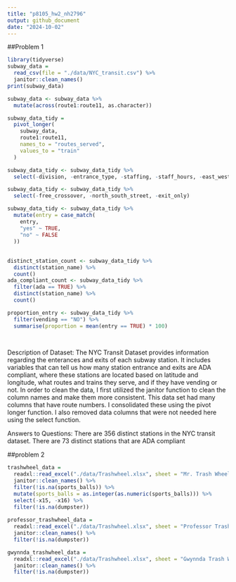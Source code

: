 ```yaml
---
title: "p8105_hw2_nh2796"
output: github_document
date: "2024-10-02"
---
```

##Problem 1

```r
library(tidyverse)
subway_data = 
  read_csv(file = "./data/NYC_transit.csv") %>% 
  janitor::clean_names()
print(subway_data)
```
```r
subway_data <- subway_data %>% 
  mutate(across(route1:route11, as.character))
```

```r
subway_data_tidy = 
  pivot_longer(
    subway_data,
    route1:route11,
    names_to = "routes_served",
    values_to = "train"
  )
```

```r
subway_data_tidy <- subway_data_tidy %>% 
  select(-division, -entrance_type, -staffing, -staff_hours, -east_west_street, -ada_notes, -corner, )
```

```r
subway_data_tidy <- subway_data_tidy %>% 
  select(-free_crossover, -north_south_street, -exit_only)
```

```r
subway_data_tidy <- subway_data_tidy %>% 
  mutate(entry = case_match(
    entry,
    "yes" ~ TRUE,
    "no" ~ FALSE
  ))
```

##
```r
distinct_station_count <- subway_data_tidy %>% 
  distinct(station_name) %>% 
  count()
ada_compliant_count <- subway_data_tidy %>% 
  filter(ada == TRUE) %>% 
  distinct(station_name) %>% 
  count()

proportion_entry <- subway_data_tidy %>% 
  filter(vending == "NO") %>% 
  summarise(proportion = mean(entry == TRUE) * 100)
  
 
```

Description of Dataset:
The NYC Transit Dataset provides information regarding the enterances and exits of each subway station. It includes variables that can tell us how many station entrance and exits are ADA compliant, where these stations are located based on latitude and longitude, what routes and trains they serve, and if they have vending or not. In order to clean the data, I first utilized the janitor function to clean the column names and make them more consistent. This data set had many columns that have route numbers. I consolidated these using the pivot longer function. I also removed data columns that were not needed here using the select function. 

Answers to Questions:
There are 356 distinct stations in the NYC transit dataset.
There are 73 distinct stations that are ADA compliant

##problem 2
```r
trashwheel_data = 
  readxl::read_excel("./data/Trashwheel.xlsx", sheet = "Mr. Trash Wheel") %>% 
  janitor::clean_names() %>% 
  filter(!is.na(sports_balls)) %>% 
  mutate(sports_balls = as.integer(as.numeric(sports_balls))) %>% 
  select(-x15, -x16) %>% 
  filter(!is.na(dumpster))
 
professor_trashwheel_data =
  readxl::read_excel("./data/Trashwheel.xlsx", sheet = "Professor Trash Wheel") %>% 
  janitor::clean_names() %>% 
  filter(!is.na(dumpster))

gwynnda_trashwheel_data = 
  readxl::read_excel("./data/Trashwheel.xlsx", sheet = "Gwynnda Trash Wheel") %>% 
  janitor::clean_names() %>% 
  filter(!is.na(dumpster))
```


